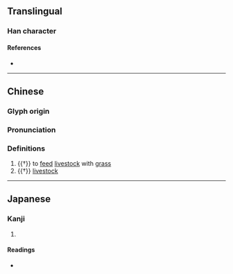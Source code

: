 {{character info/new}}
==Translingual==

===Han character===
{{Han char|rn=93|rad=牛|as=10|sn=14|four=27527|canj=HQPUU|ids=⿰牜芻}}

====References====
* {{Han ref|kx=0703.130|dkj=20116|dj=1116.120|hdz=31817.160|uh=7293|ud=29331|bh=E2C9|bd=58057}}

----
==Chinese==
{{zh-forms}}

===Glyph origin===
{{Han etym}}

===Pronunciation===
{{zh-pron
|m=chú
|mc=y
|oc=y
|cat=n,v
}}

===Definitions===
{{zh-hanzi}}

# {{†}} to [[feed]] [[livestock]] with [[grass]]
# {{†}} [[livestock]]

----

==Japanese==

===Kanji===
{{ja-kanji|grade=|rs=牛10}}

# {{defn|lang=ja|sort=牛10}}

====Readings====
* {{ja-readings|on=[[す]] (su), [[しゅ]] (shu), [[すう]] (sū)|kun=}}